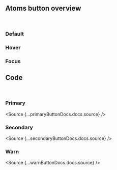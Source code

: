 
<Meta title="Atoms/Button/Overview" />

## Atoms button overview

<br />

### Default

<Canvas>
  <Story id="atoms-button--primary"></Story>
  <Story id="atoms-button--secondary"></Story>
  <Story id="atoms-button--warn"></Story>
</Canvas>

### Hover

<Canvas>
  <Story id="atoms-button--primary-hover"></Story>
  <Story id="atoms-button--secondary-hover"></Story>
  <Story id="atoms-button--warn-hover"></Story>
</Canvas>

### Focus

<Canvas>
  <Story id="atoms-button--primary-focus"></Story>
  <Story id="atoms-button--secondary-focus"></Story>
  <Story id="atoms-button--warn-focus"></Story>
</Canvas>

## Code

<br />

### Primary

<Source {...primaryButtonDocs.docs.source} />

### Secondary

<Source {...secondaryButtonDocs.docs.source} />

### Warn

<Source {...warnButtonDocs.docs.source} />
